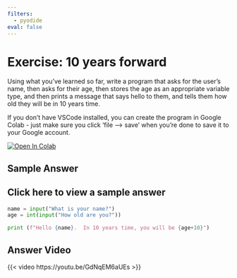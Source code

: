 ```yaml
---
filters:
  - pyodide
eval: false
---
```


# Exercise: 10 years forward

Using what you’ve learned so far, write a program that asks for the user’s name, then asks for their age, then stores the age as an appropriate variable type, and then prints a message that says hello to them, and tells them how old they will be in 10 years time.

If you don't have VSCode installed, you can create the program in Google Colab - just make sure you click 'file --> save' when you're done to save it to your Google account.

<a target="_blank" href="https://colab.research.google.com/gist/Bergam0t/615deffaa14923c89cd6ce1276392d63/hsma-6-1e-exercise-1.ipynb">
  <img src="https://colab.research.google.com/assets/colab-badge.svg" alt="Open In Colab"/>
</a>

## Sample Answer

:::{.callout-tip collapse="true"}
# Click here to view a sample answer
```python
name = input("What is your name?")
age = int(input("How old are you?"))

print (f"Hello {name}.  In 10 years time, you will be {age+10}")
```
:::

## Answer Video

:::{.callout-tip}
{{< video https://youtu.be/GdNqEM6aUEs >}}
:::
